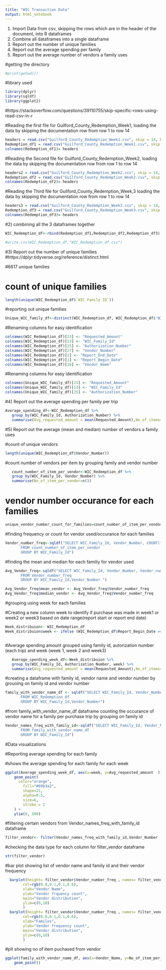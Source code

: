 ```yaml
---
title: "WIC Transaction Data"
output: html_notebook
---
```


1) Import Data from csv, skipping the rows which are in the header of the document, into R dataframes
2) Combine all dataframes into a single dataframe
3) Report out the number of unique families
4) Report out the average spending per family
5) Report out the average number of vendors a family uses

#getting the directory

```r
#print(getwd())

```
#library used

```r
library(dplyr)
library(sqldf)
library(ggplot2)

```


#https://stackoverflow.com/questions/39110755/skip-specific-rows-using-read-csv-in-r

#Reading the first file for Guilford_County_Redemption_Week1, loading the data by skipping the documentation row from row 1 to row 14

```r
headers = read.csv("Guilford_County_Redemption_Week1.csv", skip = 14, header = F, nrows = 1, as.is = T)
Redemption_df1 = read.csv("Guilford_County_Redemption_Week1.csv", skip = 15, header = F)
colnames(Redemption_df1)= headers
```


#Reading the Second file for Guilford_County_Redemption_Week2, loading the data by skipping the documentation row from row 1 to row 14


```r
headers2 = read.csv("Guilford_County_Redemption_Week2.csv", skip = 14, header = F, nrows = 1, as.is = T)
Redemption_df2 = read.csv("Guilford_County_Redemption_Week2.csv", skip = 15, header = F)
colnames(Redemption_df2)= headers

```


#Reading the Third file for Guilford_County_Redemption_Week,3 loading the data by skipping the documentation row from row 1 to row 14


```r
headers3 = read.csv("Guilford_County_Redemption_Week3.csv", skip = 14, header = F, nrows = 1, as.is = T)
Redemption_df3 = read.csv("Guilford_County_Redemption_Week3.csv", skip = 15, header = F)
colnames(Redemption_df3)= headers

```


#2) combining all the 3 dataframes together

```r
WIC_Redemption_df<-rbind(Redemption_df1,Redemption_df2,Redemption_df3)

#write.csv(WIC_Redemption_df,"WIC_Redemption_df.csv")

```

#3) Report out the number of unique families
#https://dplyr.tidyverse.org/reference/distinct.html

#6617 unique families

# count of unique families

```r
length(unique(WIC_Redemption_df$`WIC Family ID`))

```
#reporting out unique families 

```r

Unique_WIC_family_df<-distinct(WIC_Redemption_df, WIC_Redemption_df$'WIC Family ID', .keep_all = TRUE)

```

#Renaming columns for easy identification

```r
colnames(WIC_Redemption_df)[23] <- "Requested_Amount"
colnames(WIC_Redemption_df)[13] <- "WIC_Family_Id"
colnames(WIC_Redemption_df)[25] <- "Authorization_Number"
colnames(WIC_Redemption_df)[27] <- "Vendor_Number"
colnames(WIC_Redemption_df)[2] <- "Report_End_Date"
colnames(WIC_Redemption_df)[1] <- "Report_Begin_Date"
colnames(WIC_Redemption_df)[26] <- "Vendor_Name"

```



#Renaming columns for easy identification

```r
colnames(Unique_WIC_family_df)[23] <- "Requested_Amount"
colnames(Unique_WIC_family_df)[13] <- "WIC_Family_Id"
colnames(Unique_WIC_family_df)[25] <- "Authorization_Number"

```



#4) Report out the average spending per family per trip


```r

Average_spending_df<-WIC_Redemption_df %>%
   group_by(WIC_Family_Id, Authorization_Number) %>% 
   summarise(Avg_requested_amount = mean(Requested_Amount),No_of_items=n())
```


#5) Report out the average (mean and median) number of vendors a family uses


#count of unique vendors

```r
length(unique(WIC_Redemption_df$Vendor_Number))

```

#count number of vendors per item by grouping family and vendor number


```r
   count_number_of_item_per_vendor<-WIC_Redemption_df %>%
   group_by(WIC_Family_Id, Vendor_Number) %>% 
   summarise(No_of_item_per_vendor=n())
```
# vendor number occurance for each families 

```r

unique_vendor_number_count_for_families=count_number_of_item_per_vendor %>% group_by(Vendor_Number) %>% tally()


```

#finding frequency or count for vendor used/occurance for each families

```r
Vendor_number_freq<-sqldf("SELECT WIC_Family_Id, Vendor_Number, COUNT(*) as Vendor_number_freq
       FROM count_number_of_item_per_vendor
       GROUP BY WIC_Family_Id")
```


#finding the mean and median for each familiy for vendor used


```r

Avg_Vendor_freq<-sqldf("SELECT WIC_Family_Id, Vendor_Number, Vendor_number_freq, avg(Vendor_number_freq), median (Vendor_number_freq)
       FROM Vendor_number_freq
       GROUP BY WIC_Family_Id,Vendor_Number ")

Avg_Vendor_freq$mean_vendor <- Avg_Vendor_freq$Vendor_number_freq
Avg_Vendor_freq$median_vendor <- Avg_Vendor_freq$Vendor_number_freq

```


#grouping using week for each families

#Creating a new column week to identify if purchase was made in week1 or week2 or week3 based on date range(report start or report end date)

```r
Week_distribuion<- WIC_Redemption_df
Week_distribuion$week <- ifelse (WIC_Redemption_df$Report_Begin_Date == '2/17/2021' & WIC_Redemption_df$Report_End_Date == '2/23/2021','Week1',ifelse(WIC_Redemption_df$Report_Begin_Date == '2/24/2021' & WIC_Redemption_df$Report_End_Date == '3/2/2021','Week2','week3' ))



```

#Average spending amount grouped using family id, autorization number (each trip) and week (week 1, week 2 and week3)


```r
   Average_spending_week_df<-Week_distribuion %>%
   group_by(WIC_Family_Id, Authorization_Number, week) %>% 
   summarise(Avg_requested_amount = mean(Requested_Amount),No_of_items=n())
```
#creating a dataframe with family id, vendor name and vendor number by grouoing on family id and vendor number

```r

family_with_vendor_name_df <- sqldf("SELECT WIC_Family_Id, Vendor_Number, Vendor_Name, COUNT(*) as No_of_item_per_vendor
       FROM WIC_Redemption_df
       GROUP BY WIC_Family_Id,Vendor_Number")


```

#from family_with_vendor_name_df dataframe counting the occurance of vendor name for a family per purchase trip by grouping on family id

```r
Vendor_names_freq_with_family_id<-sqldf("SELECT WIC_Family_Id, Vendor_Number, Vendor_Name, COUNT(*) as Vendor_number_freq
       FROM family_with_vendor_name_df
       GROUP BY WIC_Family_Id")
```


#Data visualizations

#Reporting average spending for each family

#shows the average spending for each family for each week

```r
ggplot(Average_spending_week_df, aes(x=week, y=Avg_requested_amount  )) + 
    geom_point(
      color="orange",
        fill="#69b3a2",
        shape=21,
        alpha=0.5,
        size=6,
        stroke = 2
    ) +
    ylim(0, 500)
```

#filtering certain vendors from Vendor_names_freq_with_family_id dataframe

```r
filter_vendor<- filter(Vendor_names_freq_with_family_id,Vendor_Number  == 14 | Vendor_Number  == 40 | Vendor_Number== 1116) 
```

#checking the data type for each column for filter_vendor dataframe

```r
str(filter_vendor)
```

#bar plot showing list of vendor name and family id and their vendor frequency

```r
  barplot(height= filter_vendor$Vendor_number_freq , names= filter_vendor$Vendor_Name, 
        col=rgb(0.8,0.1,0.1,0.6),
        xlab="Vendor Name", 
        ylab="Vendor frquency count", 
        main="Vendor distribution", 
        ylim=c(0,10)
        )
  barplot(height= filter_vendor$Vendor_number_freq , names= filter_vendor$WIC_Family_Id, 
        col=rgb(0.8,0.1,0.1,0.6),
        xlab="Familes", 
        ylab="Vendor frequency count", 
        main="Vendor distribution", 
        ylim=c(0,10)
        )
```


#plt showing no of item puchased from vendor

```r
ggplot(family_with_vendor_name_df, aes(x=Vendor_Name, y=No_of_item_per_vendor)) + 
    geom_point()
```

